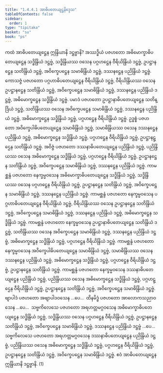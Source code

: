 ```yaml
---
title: "1.4.4.1 အာဓိပတေယျဋ္ဌနိဒ္ဒေသ"
tableOfContents: false
sidebar:
  order: 1
type: "tipitaka"
basket: "su"
book: "ps"
---
```



<DynamicBreadcrumb />

<Division number="199" book="ps">

<Paragraph number="1074" book="ps">
ကထံ <Emphasis>အာဓိပတေယျဋ္ဌေန ဣန္ဒြိယာနိ ဒဋ္ဌဗ္ဗာနိ?</Emphasis> အဿဒ္ဓိယံ ပဇဟတော အဓိမောက္ခာဓိပတေယျဋ္ဌေန သဒ္ဓိန္ဒြိယံ ဒဋ္ဌဗ္ဗံ, သဒ္ဓိန္ဒြိယဿ ဝသေန ပဂ္ဂဟဋ္ဌေန ဝီရိယိန္ဒြိယံ ဒဋ္ဌဗ္ဗံ, ဥပဋ္ဌာနဋ္ဌေန သတိန္ဒြိယံ ဒဋ္ဌဗ္ဗံ, အဝိက္ခေပဋ္ဌေန သမာဓိန္ဒြိယံ ဒဋ္ဌဗ္ဗံ, ဒဿနဋ္ဌေန ပညိန္ဒြိယံ ဒဋ္ဌဗ္ဗံ. ကောသဇ္ဇံ ပဇဟတော ပဂ္ဂဟာဓိပတေယျဋ္ဌေန ဝီရိယိန္ဒြိယံ ဒဋ္ဌဗ္ဗံ, ဝီရိယိန္ဒြိယဿ ဝသေန ဥပဋ္ဌာနဋ္ဌေန သတိန္ဒြိယံ ဒဋ္ဌဗ္ဗံ, အဝိက္ခေပဋ္ဌေန သမာဓိန္ဒြိယံ ဒဋ္ဌဗ္ဗံ, ဒဿနဋ္ဌေန ပညိန္ဒြိယံ ဒဋ္ဌဗ္ဗံ, အဓိမောက္ခဋ္ဌေန သဒ္ဓိန္ဒြိယံ ဒဋ္ဌဗ္ဗံ. ပမာဒံ ပဇဟတော ဥပဋ္ဌာနာဓိပတေယျဋ္ဌေန သတိန္ဒြိယံ ဒဋ္ဌဗ္ဗံ, သတိန္ဒြိယဿ ဝသေန အဝိက္ခေပဋ္ဌေန သမာဓိန္ဒြိယံ ဒဋ္ဌဗ္ဗံ, ဒဿနဋ္ဌေန ပညိန္ဒြိယံ ဒဋ္ဌဗ္ဗံ, အဓိမောက္ခဋ္ဌေန သဒ္ဓိန္ဒြိယံ ဒဋ္ဌဗ္ဗံ, ပဂ္ဂဟဋ္ဌေန ဝီရိယိန္ဒြိယံ ဒဋ္ဌဗ္ဗံ. ဥဒ္ဓစ္စံ ပဇဟတော အဝိက္ခေပါဓိပတေယျဋ္ဌေန သမာဓိန္ဒြိယံ ဒဋ္ဌဗ္ဗံ, သမာဓိန္ဒြိယဿ ဝသေန ဒဿနဋ္ဌေန ပညိန္ဒြိယံ ဒဋ္ဌဗ္ဗံ, အဓိမောက္ခဋ္ဌေန သဒ္ဓိန္ဒြိယံ ဒဋ္ဌဗ္ဗံ, ပဂ္ဂဟဋ္ဌေန ဝီရိယိန္ဒြိယံ ဒဋ္ဌဗ္ဗံ, ဥပဋ္ဌာနဋ္ဌေန သတိန္ဒြိယံ ဒဋ္ဌဗ္ဗံ. အဝိဇ္ဇံ ပဇဟတော ဒဿနာဓိပတေယျဋ္ဌေန ပညိန္ဒြိယံ ဒဋ္ဌဗ္ဗံ, ပညိန္ဒြိယဿ ဝသေန အဓိမောက္ခဋ္ဌေန သဒ္ဓိန္ဒြိယံ ဒဋ္ဌဗ္ဗံ, ပဂ္ဂဟဋ္ဌေန ဝီရိယိန္ဒြိယံ ဒဋ္ဌဗ္ဗံ, ဥပဋ္ဌာနဋ္ဌေန သတိန္ဒြိယံ ဒဋ္ဌဗ္ဗံ, အဝိက္ခေပဋ္ဌေန သမာဓိန္ဒြိယံ ဒဋ္ဌဗ္ဗံ, ဒဿနဋ္ဌေန ပညိန္ဒြိယံ ဒဋ္ဌဗ္ဗံ.
</Paragraph>

<Paragraph number="1075" book="ps">
ကာမစ္ဆန္ဒံ ပဇဟတော နေက္ခမ္မဝသေန အဓိမောက္ခာဓိပတေယျဋ္ဌေန သဒ္ဓိန္ဒြိယံ ဒဋ္ဌဗ္ဗံ, သဒ္ဓိန္ဒြိယဿ ဝသေန ပဂ္ဂဟဋ္ဌေန ဝီရိယိန္ဒြိယံ ဒဋ္ဌဗ္ဗံ, ဥပဋ္ဌာနဋ္ဌေန သတိန္ဒြိယံ ဒဋ္ဌဗ္ဗံ, အဝိက္ခေပဋ္ဌေန သမာဓိန္ဒြိယံ ဒဋ္ဌဗ္ဗံ, ဒဿနဋ္ဌေန ပညိန္ဒြိယံ ဒဋ္ဌဗ္ဗံ. ကာမစ္ဆန္ဒံ ပဇဟတော နေက္ခမ္မဝသေန ပဂ္ဂဟာဓိပတေယျဋ္ဌေန ဝီရိယိန္ဒြိယံ ဒဋ္ဌဗ္ဗံ, ဝီရိယိန္ဒြိယဿ ဝသေန ဥပဋ္ဌာနဋ္ဌေန သတိန္ဒြိယံ ဒဋ္ဌဗ္ဗံ, အဝိက္ခေပဋ္ဌေန သမာဓိန္ဒြိယံ ဒဋ္ဌဗ္ဗံ, ဒဿနဋ္ဌေန ပညိန္ဒြိယံ ဒဋ္ဌဗ္ဗံ, အဓိမောက္ခဋ္ဌေန သဒ္ဓိန္ဒြိယံ ဒဋ္ဌဗ္ဗံ. ကာမစ္ဆန္ဒံ ပဇဟတော နေက္ခမ္မဝသေန ဥပဋ္ဌာနာဓိပတေယျဋ္ဌေန သတိန္ဒြိယံ ဒဋ္ဌဗ္ဗံ, သတိန္ဒြိယဿ ဝသေန အဝိက္ခေပဋ္ဌေန သမာဓိန္ဒြိယံ ဒဋ္ဌဗ္ဗံ, ဒဿနဋ္ဌေန ပညိန္ဒြိယံ ဒဋ္ဌဗ္ဗံ, အဓိမောက္ခဋ္ဌေန သဒ္ဓိန္ဒြိယံ ဒဋ္ဌဗ္ဗံ, ပဂ္ဂဟဋ္ဌေန ဝီရိယိန္ဒြိယံ ဒဋ္ဌဗ္ဗံ. ကာမစ္ဆန္ဒံ ပဇဟတော နေက္ခမ္မဝသေန အဝိက္ခေပါဓိပတေယျဋ္ဌေန သမာဓိန္ဒြိယံ ဒဋ္ဌဗ္ဗံ, သမာဓိန္ဒြိယဿ ဝသေန ဒဿနဋ္ဌေန ပညိန္ဒြိယံ ဒဋ္ဌဗ္ဗံ, အဓိမောက္ခဋ္ဌေန သဒ္ဓိန္ဒြိယံ ဒဋ္ဌဗ္ဗံ, ပဂ္ဂဟဋ္ဌေန ဝီရိယိန္ဒြိယံ ဒဋ္ဌဗ္ဗံ, ဥပဋ္ဌာနဋ္ဌေန သတိန္ဒြိယံ ဒဋ္ဌဗ္ဗံ. ကာမစ္ဆန္ဒံ ပဇဟတော နေက္ခမ္မဝသေန ဒဿနာဓိပတေယျဋ္ဌေန ပညိန္ဒြိယံ ဒဋ္ဌဗ္ဗံ, ပညိန္ဒြိယဿ ဝသေန အဓိမောက္ခဋ္ဌေန သဒ္ဓိန္ဒြိယံ ဒဋ္ဌဗ္ဗံ, ပဂ္ဂဟဋ္ဌေန ဝီရိယိန္ဒြိယံ ဒဋ္ဌဗ္ဗံ, ဥပဋ္ဌာနဋ္ဌေန သတိန္ဒြိယံ ဒဋ္ဌဗ္ဗံ, အဝိက္ခေပဋ္ဌေန သမာဓိန္ဒြိယံ ဒဋ္ဌဗ္ဗံ.
</Paragraph>

<Paragraph number="1076" book="ps">
ဗျာပါဒံ ပဇဟတော အဗျာပါဒဝသေန …ပေ…  ထိနမိဒ္ဓံ ပဇဟတော အာလောကသညာဝသေန …ပေ…  သဗ္ဗကိလေသေ ပဇဟတော အရဟတ္တမဂ္ဂဝသေန အဓိမောက္ခာဓိပတေယျဋ္ဌေန သဒ္ဓိန္ဒြိယံ ဒဋ္ဌဗ္ဗံ, သဒ္ဓိန္ဒြိယဿ ဝသေန ပဂ္ဂဟဋ္ဌေန ဝီရိယိန္ဒြိယံ ဒဋ္ဌဗ္ဗံ, ဥပဋ္ဌာနဋ္ဌေန သတိန္ဒြိယံ ဒဋ္ဌဗ္ဗံ, အဝိက္ခေပဋ္ဌေန သမာဓိန္ဒြိယံ ဒဋ္ဌဗ္ဗံ, ဒဿနဋ္ဌေန ပညိန္ဒြိယံ ဒဋ္ဌဗ္ဗံ …ပေ…  သဗ္ဗကိလေသေ ပဇဟတော အရဟတ္တမဂ္ဂဝသေန ဒဿနာဓိပတေယျဋ္ဌေန ပညိန္ဒြိယံ ဒဋ္ဌဗ္ဗံ, ပညိန္ဒြိယဿ ဝသေန အဓိမောက္ခဋ္ဌေန သဒ္ဓိန္ဒြိယံ ဒဋ္ဌဗ္ဗံ, ပဂ္ဂဟဋ္ဌေန ဝီရိယိန္ဒြိယံ ဒဋ္ဌဗ္ဗံ, ဥပဋ္ဌာနဋ္ဌေန သတိန္ဒြိယံ ဒဋ္ဌဗ္ဗံ, အဝိက္ခေပဋ္ဌေန သမာဓိန္ဒြိယံ ဒဋ္ဌဗ္ဗံ. ဧဝံ အာဓိပတေယျဋ္ဌေန ဣန္ဒြိယာနိ ဒဋ္ဌဗ္ဗာနိ. (1)
</Paragraph>
</Division>